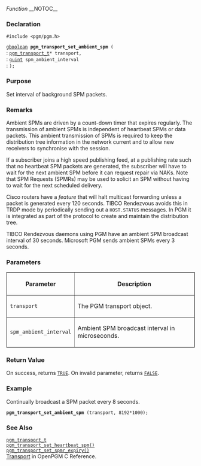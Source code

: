''Function''
__NOTOC__
=== Declaration ===
<tt>#include <pgm/pgm.h></tt>

<tt>[http://library.gnome.org/devel/glib/stable/glib-Basic-Types.html#gboolean gboolean] '''pgm_transport_set_ambient_spm''' (</tt><br>
: <tt>[[OpenPGM C Reference/pgm_transport_t|pgm_transport_t]]*     transport,</tt><br>
: <tt>[http://library.gnome.org/devel/glib/stable/glib-Basic-Types.html#guint guint]              spm_ambient_interval</tt><br>
: <tt>);</tt>

=== Purpose ===
Set interval of background SPM packets.

=== Remarks ===
Ambient SPMs are driven by a count-down timer that expires regularly.  The transmission of ambient SPMs is independent of heartbeat SPMs or data packets.  This ambient transmission of SPMs is required to keep the distribution tree information in the network current and to allow new receivers to synchronise with the session.

If a subscriber joins a high speed publishing feed, at a publishing rate such that no heartbeat SPM packets are generated, the subscriber will have to wait for the next ambient SPM before it can request repair via NAKs.  Note that SPM Requests (SPMRs) may be used to solicit an SPM without having to wait for the next scheduled delivery.

Cisco routers have a ''feature'' that will halt multicast forwarding unless a packet is generated every 120 seconds.  TIBCO Rendezvous avoids this in TRDP mode by periodically sending out a <tt>HOST.STATUS</tt> messages.  In PGM it is integrated as part of the protocol to create and maintain the distribution tree.

TIBCO Rendezvous daemons using PGM have an ambient SPM broadcast interval of 30 seconds.  Microsoft PGM sends ambient SPMs every 3 seconds.

=== Parameters ===
<table border="1" cellpadding="5" cellspacing="0">
<tr>
<th>Parameter</th>
<th>Description</th>
</tr>
<tr>
<td><tt>transport</tt></td>
<td>The PGM transport object.</td>
</tr><tr>
<td><tt>spm_ambient_interval</tt></td>
<td>Ambient SPM broadcast interval in microseconds.</td>
</tr>
</table>


=== Return Value ===
On success, returns <tt>[http://library.gnome.org/devel/glib/stable/glib-Standard-Macros.html#TRUE--CAPS TRUE]</tt>.  On invalid parameter, returns <tt>[http://library.gnome.org/devel/glib/stable/glib-Standard-Macros.html#FALSE--CAPS FALSE]</tt>.

=== Example ===
Continually broadcast a SPM packet every 8 seconds.

 '''pgm_transport_set_ambient_spm''' (transport, 8192*1000);

=== See Also ===
<tt>[[2/OpenPGM C Reference/pgm_transport_t|pgm_transport_t]]</tt><br>
<tt>[[2/OpenPGM C Reference/pgm_transport_set_heartbeat_spm()|pgm_transport_set_heartbeat_spm()]]</tt><br>
<tt>[[2/OpenPGM C Reference/pgm_transport_set_spmr_expiry()|pgm_transport_set_spmr_expiry()]]</tt><br>
[[2/OpenPGM C Reference/Transport|Transport]] in OpenPGM C Reference.
